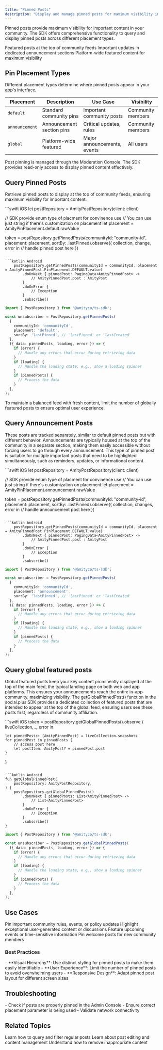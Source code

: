 ```yaml
---
title: "Pinned Posts"
description: "Display and manage pinned posts for maximum visibility in your UIKit/app"
---
```


Pinned posts provide maximum visibility for important content in your community. The SDK offers comprehensive functionality to query and display pinned posts across different placement types.

<CardGroup cols={3}>
  <Card title="Default Pins" icon="thumbtack">
    Featured posts at the top of community feeds
  </Card>
  <Card title="Announcements" icon="megaphone">
    Important updates in dedicated announcement sections
  </Card>
  <Card title="Global Featured" icon="globe">
    Platform-wide featured content for maximum visibility
  </Card>
</CardGroup>

## Pin Placement Types
  Different placement types determine where pinned posts appear in your app's interface.

| Placement | Description | Use Case | Visibility |
|-----------|-------------|----------|------------|
| `default` | Standard community pins | Important community posts | Community members |
| `announcement` | Announcement section pins | Critical updates, rules | Community members |
| `global` | Platform-wide featured | Major announcements, events | All users |

<Info>
Post pinning is managed through the Moderation Console. The SDK provides read-only access to display pinned content effectively.
</Info>

## Query Pinned Posts

Retrieve pinned posts to display at the top of community feeds, ensuring maximum visibility for important content.

<CodeGroup>
```swift iOS
let postRepository = AmityPostRepository(client: client)

// SDK provide enum type of placment for convinence use
// You can use just string if there's customization on placement
let placement = AmityPinPlacement.default.rawValue

token = postRepository.getPinnedPosts(communityId: "community-id", placement: placement, sortBy: .lastPinned).observe({ collection, change, error in
    // handle pinned post here
})
```

```kotlin Android
    postRepository.getPinnedPosts(communityId = communityId, placement = AmityPinnedPost.PinPlacement.DEFAULT.value)
        .doOnNext { pinnedPost: PagingData<AmityPinnedPost> ->
            // AmityPinnedPost.post : AmityPost
        }
        .doOnError {
            // Exception
        }
        .subscribe()
```
```typescript TypeScript
import { PostRepository } from '@amityco/ts-sdk';

const unsubscriber = PostRepository.getPinnedPosts(
  {
    communityId: 'communityId',
    placement: 'default',
    sortBy: 'lastPinned', // 'lastPinned' or 'lastCreated'
  },
  ({ data: pinnedPosts, loading, error }) => {
    if (error) {
      // Handle any errors that occur during retrieving data
    }
    if (loading) {
      // Handle the loading state, e.g., show a loading spinner
    }
    if (pinnedPosts) {
      // Process the data
    }
  },
);
```
</CodeGroup>

<Info>
To maintain a balanced feed with fresh content, limit the number of globally featured posts to ensure optimal user experience.
</Info>

## Query Announcement Posts
These posts are tracked separately, similar to default pinned posts but with different behavior. Announcements are typically housed at the top of the community in a separate section, making them easily accessible without forcing users to go through every announcement. This type of pinned post is suitable for multiple important posts that need to be highlighted simultaneously, such as reminders, updates, or informational content.

<CodeGroup>
```swift iOS
let postRepository = AmityPostRepository(client: client)

// SDK provide enum type of placment for convinence use
// You can use just string if there's customization on placement
let placement = AmityPinPlacement.announcement.rawValue

token =  postRepository.getPinnedPosts(communityId: "community-id", placement: placement, sortBy: .lastPinned).observe({ collection, changes, error in
    // handle announcement post here
})
```

```kotlin Android
    postRepository.getPinnedPosts(communityId = communityId, placement = AmityPinnedPost.PinPlacement.DEFAULT.value)
        .doOnNext { pinnedPost: PagingData<AmityPinnedPost> ->
            // AmityPinnedPost.post : AmityPost
        }
        .doOnError {
            // Exception
        }
        .subscribe()
```
```typescript TypeScript
import { PostRepository } from '@amityco/ts-sdk';

const unsubscriber = PostRepository.getPinnedPosts(
  {
    communityId: 'communityId',
    placement: 'announcement',
    sortBy: 'lastPinned', // 'lastPinned' or 'lastCreated'
  },
  ({ data: pinnedPosts, loading, error }) => {
    if (error) {
      // Handle any errors that occur during retrieving data
    }
    if (loading) {
      // Handle the loading state, e.g., show a loading spinner
    }
    if (pinnedPosts) {
      // Process the data
    }
  },
);
```
</CodeGroup>

## Query global featured posts
Global featured posts keep your key content prominently displayed at the top of the main feed, the typical landing page on both web and app platforms. This ensures your announcements reach the entire in-app community, maximizing visibility. The getGlobalPinnedPost() function in the social.plus SDK provides a dedicated collection of featured posts that are intended to appear at the top of the global feed, ensuring users see these posts first, regardless of community affiliation.

<CodeGroup>
```swift iOS
token = postRepository.getGlobalPinnedPosts().observe { liveCollection, _, error in
    
    let pinnedPosts: [AmityPinnedPost] = liveCollection.snapshots
    for pinnedPost in pinnedPosts {
        // access post here
        let postItem: AmityPost? = pinnedPost.post
    }
}
```

```kotlin Android
fun getGlobalPinnedPost(
    postRepository: AmityPostRepository,
) {
    postRepository.getGlobalPinnedPosts()
        .doOnNext { pinnedPosts: List<AmityPinnedPost> ->
            // List<AmityPinnedPost>
        }
        .doOnError {
            // Exception
        }
        .subscribe()
}
```
```typescript TypeScript
import { PostRepository } from '@amityco/ts-sdk';

const unsubscriber = PostRepository.getGlobalPinnedPosts(
  ({ data: pinnedPosts, loading, error }) => {
    if (error) {
      // Handle any errors that occur during retrieving data
    }
    if (loading) {
      // Handle the loading state, e.g., show a loading spinner
    }
    if (pinnedPosts) {
      // Process the data
    }
  },
);
```
</CodeGroup>

## Use Cases

<CardGroup cols={2}>
  <Card title="Community Announcements" icon="bullhorn">
    Pin important community rules, events, or policy updates
  </Card>
  <Card title="Featured Content" icon="star">
    Highlight exceptional user-generated content or discussions
  </Card>
  <Card title="Event Promotion" icon="calendar">
    Feature upcoming events or time-sensitive information
  </Card>
  <Card title="Welcome Messages" icon="hand-wave">
    Pin welcome posts for new community members
  </Card>
</CardGroup>

### Best Practices

<Accordion title="Implementation Guidelines">
- **Visual Hierarchy**: Use distinct styling for pinned posts to make them easily identifiable
- **User Experience**: Limit the number of pinned posts to avoid overwhelming users
- **Responsive Design**: Adapt pinned post layout for different screen sizes
</Accordion>

## Troubleshooting

  <Accordion title="Pinned posts not appearing">
    - Check if posts are properly pinned in the Admin Console
    - Ensure correct placement parameter is being used
    - Validate network connectivity
  </Accordion>
  

## Related Topics

<CardGroup cols={2}>
  <Card title="Query Posts" icon="magnifying-glass" href="../retrieval/query-posts">
    Learn how to query and filter regular posts
  </Card>
  <Card title="Edit Posts" icon="pen-to-square" href="./edit-post">
    Learn about post editing and content management
  </Card>
  <Card title="Delete Posts" icon="trash" href="./delete-post">
    Understand how to remove inappropriate content
  </Card>
</CardGroup>